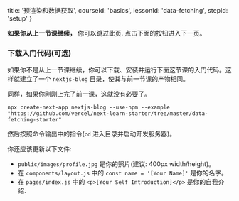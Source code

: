 
  title: '预渲染和数据获取',
  courseId: 'basics',
  lessonId: 'data-fetching',
  stepId: 'setup'
}

**如果你从上一节课继续，** 你可以跳过此页. 点击下面的按钮进入下一页。

<SkipPageButton meta={meta} />

### 下载入门代码(可选)

如果你不是从上一节课继续，你可以下载、安装并运行下面这节课的入门代码。这样就建立了一个 `nextjs-blog` 目录，使其与前一节课的产物相同。

同样，如果你刚刚上完了前一课，这就没有必要了。

```shell
npx create-next-app nextjs-blog --use-npm --example "https://github.com/vercel/next-learn-starter/tree/master/data-fetching-starter"
```

然后按照命令输出中的指令(`cd` 进入目录并启动开发服务器)。

你还应该更新以下文件:

- `public/images/profile.jpg` 是你的照片(建议: 400px width/height)。
- 在 `components/layout.js` 中的 `const name = '[Your Name]'` 是你的名字。
- 在 `pages/index.js` 中的 `<p>[Your Self Introduction]</p>` 是你的自我介绍.

